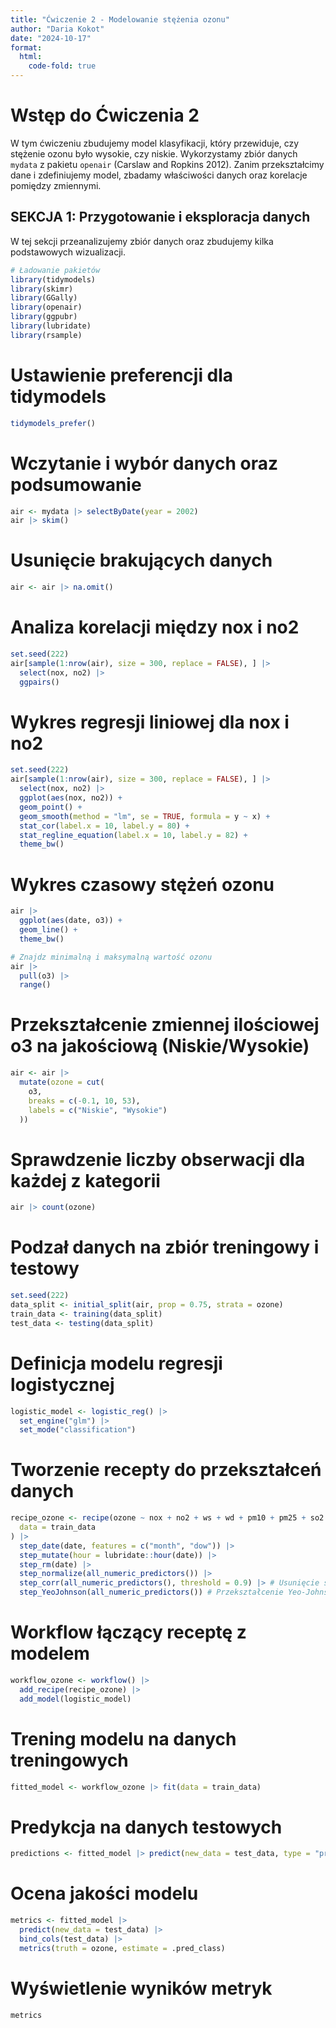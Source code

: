 ```yaml
---
title: "Ćwiczenie 2 - Modelowanie stężenia ozonu"
author: "Daria Kokot"
date: "2024-10-17"
format:
  html:
    code-fold: true
---
```


# Wstęp do Ćwiczenia 2

W tym ćwiczeniu zbudujemy model klasyfikacji, który przewiduje, czy stężenie ozonu było wysokie, czy niskie. Wykorzystamy zbiór danych `mydata` z pakietu `openair` (Carslaw and Ropkins 2012). Zanim przekształcimy dane i zdefiniujemy model, zbadamy właściwości danych oraz korelacje pomiędzy zmiennymi.

## SEKCJA 1: Przygotowanie i eksploracja danych

W tej sekcji przeanalizujemy zbiór danych oraz zbudujemy kilka podstawowych wizualizacji.

```r
# Ładowanie pakietów
library(tidymodels)
library(skimr)
library(GGally)
library(openair)
library(ggpubr)
library(lubridate)
library(rsample)
```

# Ustawienie preferencji dla tidymodels
```r
tidymodels_prefer()
```

# Wczytanie i wybór danych oraz podsumowanie
```r
air <- mydata |> selectByDate(year = 2002)
air |> skim()
```

# Usunięcie brakujących danych
```r
air <- air |> na.omit()
```

# Analiza korelacji między nox i no2
```r
set.seed(222)
air[sample(1:nrow(air), size = 300, replace = FALSE), ] |>
  select(nox, no2) |>
  ggpairs()
```

# Wykres regresji liniowej dla nox i no2
```r
set.seed(222)
air[sample(1:nrow(air), size = 300, replace = FALSE), ] |>
  select(nox, no2) |>
  ggplot(aes(nox, no2)) +
  geom_point() +
  geom_smooth(method = "lm", se = TRUE, formula = y ~ x) +
  stat_cor(label.x = 10, label.y = 80) +
  stat_regline_equation(label.x = 10, label.y = 82) +
  theme_bw()
```

# Wykres czasowy stężeń ozonu
```r
air |>
  ggplot(aes(date, o3)) +
  geom_line() +
  theme_bw()
```


```r
# Znajdz minimalną i maksymalną wartość ozonu
air |>
  pull(o3) |>
  range()
```

# Przekształcenie zmiennej ilościowej o3 na jakościową (Niskie/Wysokie)
```r
air <- air |>
  mutate(ozone = cut(
    o3,
    breaks = c(-0.1, 10, 53),
    labels = c("Niskie", "Wysokie")
  ))
```

# Sprawdzenie liczby obserwacji dla każdej z kategorii
```r
air |> count(ozone)
```

# Podzał danych na zbiór treningowy i testowy
```r
set.seed(222)
data_split <- initial_split(air, prop = 0.75, strata = ozone)
train_data <- training(data_split)
test_data <- testing(data_split)
```

# Definicja modelu regresji logistycznej
```r
logistic_model <- logistic_reg() |>
  set_engine("glm") |>
  set_mode("classification")
```

# Tworzenie recepty do przekształceń danych
```r
recipe_ozone <- recipe(ozone ~ nox + no2 + ws + wd + pm10 + pm25 + so2 + co + date,
  data = train_data
) |>
  step_date(date, features = c("month", "dow")) |>
  step_mutate(hour = lubridate::hour(date)) |>
  step_rm(date) |>
  step_normalize(all_numeric_predictors()) |>
  step_corr(all_numeric_predictors(), threshold = 0.9) |> # Usunięcie skorelowanych zmiennych
  step_YeoJohnson(all_numeric_predictors()) # Przekształcenie Yeo-Johnson dla zmiennych numerycznych
```

# Workflow łączący receptę z modelem
```r
workflow_ozone <- workflow() |>
  add_recipe(recipe_ozone) |>
  add_model(logistic_model)
```

# Trening modelu na danych treningowych
```r
fitted_model <- workflow_ozone |> fit(data = train_data)
```

# Predykcja na danych testowych
```r
predictions <- fitted_model |> predict(new_data = test_data, type = "prob")
```

# Ocena jakości modelu
```r
metrics <- fitted_model |>
  predict(new_data = test_data) |>
  bind_cols(test_data) |>
  metrics(truth = ozone, estimate = .pred_class)
```

# Wyświetlenie wyników metryk
```r
metrics
```